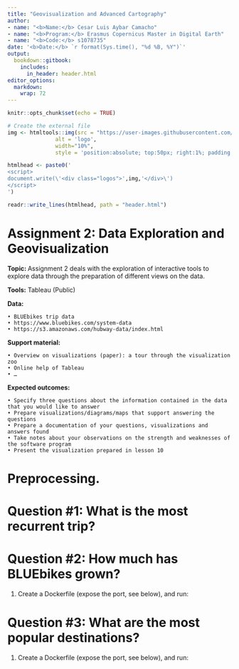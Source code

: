 ```yaml
---
title: "Geovisualization and Advanced Cartography"
author:
- name: "<b>Name:</b> Cesar Luis Aybar Camacho"
- name: "<b>Program:</b> Erasmus Copernicus Master in Digital Earth"
- name: "<b>Code:</b> s1078735"
date: '<b>Date:</b> `r format(Sys.time(), "%d %B, %Y")`'
output:
  bookdown::gitbook:
    includes:
      in_header: header.html
editor_options: 
  markdown: 
    wrap: 72
---
```


```r
knitr::opts_chunk$set(echo = TRUE)
```

```r
# Create the external file
img <- htmltools::img(src = "https://user-images.githubusercontent.com/16768318/96349562-be6c7700-10b0-11eb-973d-ce55906dcf7e.jpeg", 
               alt = 'logo', 
               width="10%",
               style = 'position:absolute; top:50px; right:1%; padding:10px;z-index:200;')

htmlhead <- paste0('
<script>
document.write(\'<div class="logos">',img,'</div>\')
</script>
')

readr::write_lines(htmlhead, path = "header.html")
```

# Assignment 2: Data Exploration and Geovisualization

**Topic: ** Assignment 2 deals with the exploration of interactive tools to explore data through the preparation of different views on the data. 

**Tools:** Tableau (Public)

**Data:**

    • BLUEbikes trip data
    • https://www.bluebikes.com/system-data 
    • https://s3.amazonaws.com/hubway-data/index.html

**Support material:**

    • Overview on visualizations (paper): a tour through the visualization zoo
    • Online help of Tableau
    • …

**Expected outcomes:**

    • Specify three questions about the information contained in the data that you would like to answer
    • Prepare visualizations/diagrams/maps that support answering the questions
    • Prepare a documentation of your questions, visualizations and answers found
    • Take notes about your observations on the strength and weaknesses of the software program 
    • Present the visualization prepared in lesson 10


# Preprocessing.



# Question #1: What is the most recurrent trip?



# Question #2: How much has **BLUEbikes** grown?


1. Create a Dockerfile (expose the port, see below), and run: 

# Question #3: What are the most popular destinations?

1. Create a Dockerfile (expose the port, see below), and run: 

